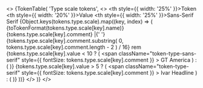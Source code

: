 
<>
  {TokenTable(
    'Type scale tokens',
    <>
      <thead>
        <tr>
          <th style={{ width: '25%' }}>Token</th>
          <th style={{ width: '20%' }}>Value</th>
          <th style={{ width: '25%' }}>Sans-Serif</th>
          <th>Serif</th>
        </tr>
      </thead>
      <tbody>
        {Object.keys(tokens.type.scale).map((key, index) => (
          <tr key={index}>
            <td>{toTokenFormat(tokens.type.scale[key].name)}</td>
            <td>
              {tokens.type.scale[key].comment} |{' '}
              {tokens.type.scale[key].comment.substring(
                0,
                tokens.type.scale[key].comment.length - 2
              ) / 16}
              rem
            </td>
            <td>
              {tokens.type.scale[key].value < 10 ? (
                <span
                  className="token-type-sans-serif"
                  style={{ fontSize: tokens.type.scale[key].comment }}
                >
                  GT America
                </span>
              ) : (
                <PharosIcon name="dash-small"></PharosIcon>
              )}
            </td>
            <td>
              {tokens.type.scale[key].value > 5 ? (
                <span
                  className="token-type-serif"
                  style={{ fontSize: tokens.type.scale[key].comment }}
                >
                  Ivar Headline
                </span>
              ) : (
                <PharosIcon name="dash-small"></PharosIcon>
              )}
            </td>
          </tr>
        ))}
      </tbody>
    </>
  )}
</>
